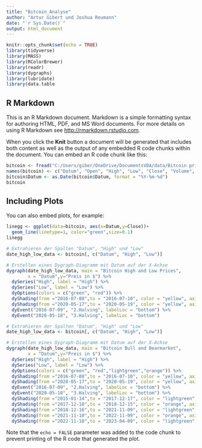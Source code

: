 ```yaml
---
title: "Bitcoin_Analyse"
author: "Artur Gibert und Joshua Reumann"
date: "`r Sys.Date()`"
output: html_document
---
```


```r
knitr::opts_chunk$set(echo = TRUE)
library(tidyverse)
library(MASS)
library(RColorBrewer)
library(readr)
library(dygraphs)
library(lubridate)
library(data.table

```

## R Markdown

This is an R Markdown document. Markdown is a simple formatting syntax for authoring HTML, PDF, and MS Word documents. For more details on using R Markdown see <http://rmarkdown.rstudio.com>.

When you click the **Knit** button a document will be generated that includes both content as well as the output of any embedded R code chunks within the document. You can embed an R code chunk like this:

```r
bitcoin <- fread("C:/Users/giber/OneDrive/DocumentsVDA/data/Bitcoin prices.csv")
names(bitcoin) <- c("Datum", "Open", "High", "Low", "Close", "Volume", "MarketCap")
bitcoin$Datum <- as.Date(bitcoin$Datum, format = "%Y-%m-%d")
bitcoin


```

## Including Plots

You can also embed plots, for example:

```r
linegg <- ggplot(data=bitcoin, aes(x=Datum,y=Close))+
  geom_line(linetype=1, color="green",size=0.1)
linegg
```



```r
# Extrahieren der Spalten "Datum", "High" und "Low"
date_high_low_data <- bitcoin[, c("Datum", "High", "Low")]

# Erstellen eines Dygraph-Diagramm mit Datum auf der X-Achse
dygraph(date_high_low_data, main = "Bitcoin High and Low Prices",
        x = "Datum",y="Preis in $") %>%
  dySeries("High", label = "High") %>%
  dySeries("Low", label = "Low") %>%
  dyOptions(colors = c("green", "red")) %>%
  dyShading(from ="2016-07-08",to = "2016-07-10", color = "yellow", axis = "x") %>%
  dyShading(from ="2020-05-17",to = "2020-05-19", color = "yellow", axis = "x") %>%
  dyEvent("2016-07-09", "2.Halving", labelLoc = "bottom") %>%
  dyEvent("2020-05-18", "3.Halving", labelLoc = "bottom")  

```
```r
# Extrahieren der Spalten "Datum", "High" und "Low"
date_high_low_data <- bitcoin[, c("Datum", "High", "Low")]

# Erstellen eines Dygraph-Diagramm mit Datum auf der X-Achse
dygraph(date_high_low_data, main = "Bitcoin Bull and Bearmarket",
        x = "Datum",y="Preis in $") %>%
  dySeries("High", label = "High") %>%
  dySeries("Low", label = "Low") %>%
  dyOptions(colors = c("green", "red","lightgreen","orange")) %>%
  dyShading(from ="2016-07-08",to = "2016-07-10", color = "yellow", axis = "x") %>%
  dyShading(from ="2020-05-17",to = "2020-05-19", color = "yellow", axis = "x") %>%
  dyEvent("2016-07-09", "2.Halving", labelLoc = "bottom") %>%
  dyEvent("2020-05-18", "3.Halving", labelLoc = "bottom") %>%
  dyShading(from ="2015-01-14",to = "2017-12-17", color = "lightgreen", axis = "x") %>%
  dyShading(from ="2017-12-18",to = "2018-12-15", color = "orange", axis = "x") %>%
  dyShading(from ="2018-12-16",to = "2021-11-09", color = "lightgreen", axis = "x") %>%
  dyShading(from ="2021-11-10",to = "2022-11-09", color = "orange", axis = "x") %>%
  dyShading(from ="2022-11-10",to = "2023-04-09", color = "lightgreen", axis = "x") 

```
Note that the `echo = FALSE` parameter was added to the code chunk to prevent printing of the R code that generated the plot.
